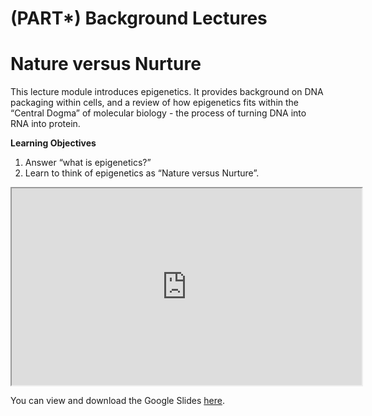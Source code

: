 # (PART\*) Background Lectures {-}

# Nature versus Nurture

This lecture module introduces epigenetics. It provides background on DNA packaging within cells, and a review of how epigenetics fits within the "Central Dogma" of molecular biology - the process of turning DNA into RNA into protein.

**Learning Objectives**

1. Answer "what is epigenetics?"
1. Learn to think of epigenetics as "Nature versus Nurture".

<iframe width="560" height="315" src="https://youtu.be/HE6M3ZX1VCw?si=dkhbrmkFHQO2tAYf" title="YouTube video player" allow="accelerometer; autoplay; clipboard-write; encrypted-media; gyroscope; picture-in-picture" allowfullscreen="true"></iframe>

You can view and download the Google Slides [here](https://docs.google.com/presentation/d/1f4W8dbi28Rivl9n4vl8bz9GdjwK-s3LoLMm4RyMjcGk/edit?usp=sharing).
